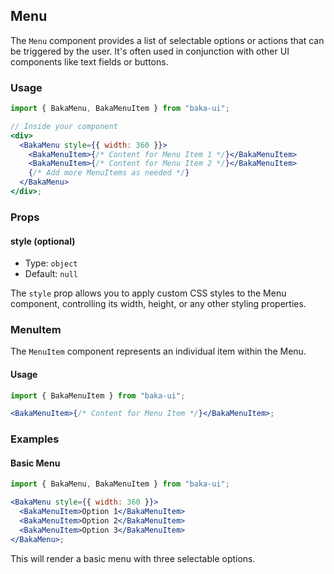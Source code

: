 ## Menu

The `Menu` component provides a list of selectable options or actions that can be triggered by the user. It's often used in conjunction with other UI components like text fields or buttons.

### Usage

```jsx
import { BakaMenu, BakaMenuItem } from "baka-ui";

// Inside your component
<div>
  <BakaMenu style={{ width: 360 }}>
    <BakaMenuItem>{/* Content for Menu Item 1 */}</BakaMenuItem>
    <BakaMenuItem>{/* Content for Menu Item 2 */}</BakaMenuItem>
    {/* Add more MenuItems as needed */}
  </BakaMenu>
</div>;
```

### Props

#### style (optional)

- Type: `object`
- Default: `null`

The `style` prop allows you to apply custom CSS styles to the Menu component, controlling its width, height, or any other styling properties.

### MenuItem

The `MenuItem` component represents an individual item within the Menu.

#### Usage

```jsx
import { BakaMenuItem } from "baka-ui";

<BakaMenuItem>{/* Content for Menu Item */}</BakaMenuItem>;
```

### Examples

#### Basic Menu

```jsx
import { BakaMenu, BakaMenuItem } from "baka-ui";

<BakaMenu style={{ width: 360 }}>
  <BakaMenuItem>Option 1</BakaMenuItem>
  <BakaMenuItem>Option 2</BakaMenuItem>
  <BakaMenuItem>Option 3</BakaMenuItem>
</BakaMenu>;
```

This will render a basic menu with three selectable options.
